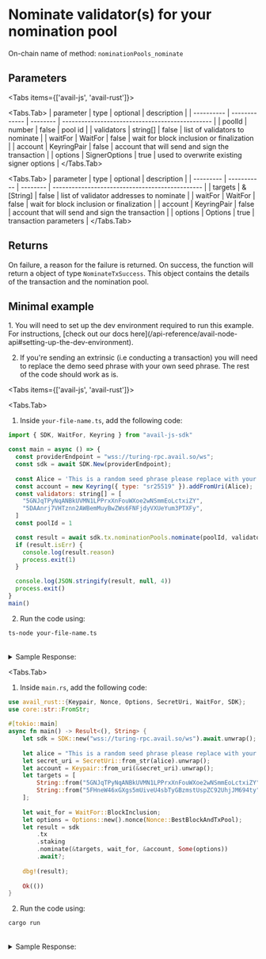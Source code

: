  
# Nominate validator(s) for your nomination pool

On-chain name of method: `nominationPools_nominate`

## Parameters

<Tabs items={['avail-js', 'avail-rust']}>

<Tabs.Tab>
| parameter  | type          | optional | description                                     |
| ---------- | ------------- | -------- | ----------------------------------------------- |
| poolId     | number        | false    | pool id                                         |
| validators | string[]      | false    | list of validators to nominate                  |
| waitFor    | WaitFor       | false    | wait for block inclusion or finalization        |
| account    | KeyringPair   | false    | account that will send and sign the transaction |
| options    | SignerOptions | true     | used to overwrite existing signer options       |
</Tabs.Tab>

<Tabs.Tab>
| parameter | type        | optional | description                                     |
| --------- | ----------- | -------- | ----------------------------------------------- |
| targets   | &[String]   | false    | list of validator addresses to nominate                   |
| waitFor   | WaitFor     | false    | wait for block inclusion or finalization        |
| account   | KeyringPair | false    | account that will send and sign the transaction |
| options   | Options     | true     | transaction parameters                          |
</Tabs.Tab>

</Tabs>

## Returns

On failure, a reason for the failure is returned. On success, the function will return a object of type `NominateTxSuccess`.
This object contains the details of the transaction and the nomination pool.

## Minimal example

<Callout type="info">
1. You will need to set up the dev environment required to run this example. 
For instructions, [check out our docs here](/api-reference/avail-node-api#setting-up-the-dev-environment).

2. If you're sending an extrinsic (i.e conducting a transaction) you will need to replace the demo seed phrase with your own seed phrase.
The rest of the code should work as is.
</Callout>

<Tabs items={['avail-js', 'avail-rust']}>

<Tabs.Tab>
1. Inside `your-file-name.ts`, add the following code:

```javascript showLineNumbers filename="avail-js"
import { SDK, WaitFor, Keyring } from "avail-js-sdk"

const main = async () => {
  const providerEndpoint = "wss://turing-rpc.avail.so/ws";
  const sdk = await SDK.New(providerEndpoint);
 
  const Alice = 'This is a random seed phrase please replace with your own'; 
  const account = new Keyring({ type: "sr25519" }).addFromUri(Alice);
  const validators: string[] = [
    "5GNJqTPyNqANBkUVMN1LPPrxXnFouWXoe2wNSmmEoLctxiZY",
    "5DAAnrj7VHTznn2AWBemMuyBwZWs6FNFjdyVXUeYum3PTXFy",
  ]
  const poolId = 1

  const result = await sdk.tx.nominationPools.nominate(poolId, validators, WaitFor.BlockInclusion, account)
  if (result.isErr) {
    console.log(result.reason)
    process.exit(1)
  }

  console.log(JSON.stringify(result, null, 4))
  process.exit()
}
main()
```

2. Run the code using:

```bash
ts-node your-file-name.ts
```

<br/>
<details className="border p-3 rounded-md bg-[#EFF6FF] border-[#] hover:!bg-[#EFF6FF]">
<summary>Sample Response:</summary>
```js
{
    "isErr": false,
    "events": [...],
    "txHash": "0x98b993baf90183d85dece9357d3bc32311f4201b015b63845a13dbc22bf22370",
    "txIndex": 1,
    "blockHash": "0x84ef5a0ada4af71358ee701a2500bce7f6688efb554c32ba1a30c459f64d5370",
    "blockNumber": 48
}
```
</details>
</Tabs.Tab>

<Tabs.Tab>

1. Inside `main.rs`, add the following code:

```rust showLineNumbers filename="avail-rust" showLineNumbers filename="avail-rust"
use avail_rust::{Keypair, Nonce, Options, SecretUri, WaitFor, SDK};
use core::str::FromStr;
 
#[tokio::main]
async fn main() -> Result<(), String> {
	let sdk = SDK::new("wss://turing-rpc.avail.so/ws").await.unwrap();
 
	let alice = "This is a random seed phrase please replace with your own";
	let secret_uri = SecretUri::from_str(alice).unwrap();
	let account = Keypair::from_uri(&secret_uri).unwrap();
	let targets = [
		String::from("5GNJqTPyNqANBkUVMN1LPPrxXnFouWXoe2wNSmmEoLctxiZY"), // Alice Stash
		String::from("5FHneW46xGXgs5mUiveU4sbTyGBzmstUspZC92UhjJM694ty"), // Bob;
	];
 
	let wait_for = WaitFor::BlockInclusion;
	let options = Options::new().nonce(Nonce::BestBlockAndTxPool);
	let result = sdk
		.tx
		.staking
		.nominate(&targets, wait_for, &account, Some(options))
		.await?;
 
	dbg!(result);
 
	Ok(())
}
```

2. Run the code using:

```bash
cargo run
```

<br/>
<details className="border p-3 rounded-md bg-[#EFF6FF] border-[#] hover:!bg-[#EFF6FF]">
<summary>Sample Response:</summary>
```rust showLineNumbers filename="avail-rust"
NominateTxSuccess {
    events: ExtrinsicEvents {
        ext_hash: 0x6e0ae6fde353974f8b46aace441c49ba7ab135fa3743e0e1331d35c4528dacfb,
        idx: 1,
        events: Events {
            event_bytes: [...],
            start_idx: 1,
            num_events: 8,
        },
    },
    tx_data: Nominate {
        targets: [
            Id(AccountId32(...)),
            Id(AccountId32(...)),
        ],
    },
    tx_hash: 0x6e0ae6fde353974f8b46aace441c49ba7ab135fa3743e0e1331d35c4528dacfb,
    tx_index: 1,
    block_hash: 0xd9b3c0e77d6b376b3963055f65156e30c63b4ecc54d6c113ecb431b9cf877bb8,
    block_number: 28,
}
```
</details>
</Tabs.Tab>

</Tabs>